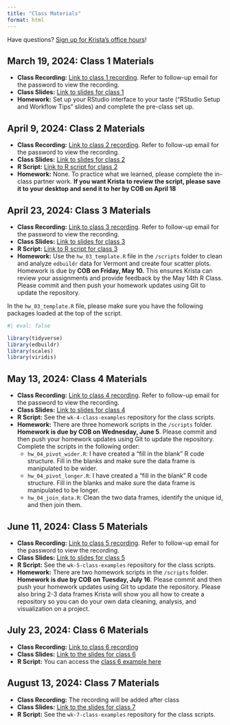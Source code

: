 ```yaml
---
title: "Class Materials"
format: html
---
```


Have questions? [Sign up for Krista's office hours](https://calendar.app.google/aYywwCLgS8XwKK7H9)!

## March 19, 2024: Class 1 Materials

-   **Class Recording:** [Link to class 1 recording](https://vimeo.com/925123310). Refer to follow-up email for the password to view the recording.
-   **Class Slides:** [Link to slides for class 1](https://bellwetherorg.github.io/quant_plc_rclass/slides/class_1/class_1.html)
-   **Homework:** Set up your RStudio interface to your taste ("RStudio Setup and Workflow Tips" slides) and complete the pre-class set up.

## April 9, 2024: Class 2 Materials

-   **Class Recording:** [Link to class 2 recording](https://vimeo.com/932587660?share=copy). Refer to follow-up email for the password to view the recording.
-   **Class Slides:** [Link to slides for class 2](https://bellwetherorg.github.io/quant_plc_rclass/slides/class_2/class_2.html)
-   **R Script:** [Link to R script for class 2](https://gist.github.com/kkaput23/bbe57b6121901b98644639d8f1528e3d)
-   **Homework:** None. To practice what we learned, please complete the in-class partner work. **If you want Krista to review the script, please save it to your desktop and send it to her by COB on April 18**

## April 23, 2024: Class 3 Materials

-   **Class Recording:** [Link to class 3 recording](https://vimeo.com/938285934?share=copy). Refer to follow-up email for the password to view the recording.
-   **Class Slides:** [Link to slides for class 3](https://bellwetherorg.github.io/quant_plc_rclass/slides/class_3/class_3.html)
-   **R Script:** [Link to R script for class 3](https://gist.github.com/kkaput23/9ada2aa32f017eba94ccaa02c0207717)
-   **Homework:** Use the `hw_03_template.R` file in the `/scripts` folder to clean and analyze `edbuildr` data for Vermont and create four scatter plots. Homework is due by **COB on Friday, May 10.** This ensures Krista can review your assignments and provide feedback by the May 14th R Class. Please commit and then push your homework updates using Git to update the repository.

In the `hw_03_template.R` file, please make sure you have the following packages loaded at the top of the script.

```r
#| eval: false

library(tidyverse)
library(edbuildr)
library(scales)
library(viridis)
```

## May 13, 2024: Class 4 Materials

-   **Class Recording:** [Link to class 4 recording](https://vimeo.com/946282723?share=copy). Refer to follow-up email for the password to view the recording.
-   **Class Slides:** [Link to slides for class 4](https://bellwetherorg.github.io/quant_plc_rclass/slides/class_4/class_4.html)
-   **R Script:** See the `wk-4-class-examples` repository for the class scripts.
-   **Homework:** There are three homework scripts in the `/scripts` folder. **Homework is due by COB on Wednesday, June 5**. Please commit and then push your homework updates using Git to update the repository. Complete the scripts in the following order:
    -   `hw_04_pivot_wider.R`: I have created a "fill in the blank" R code structure. Fill in the blanks and make sure the data frame is manipulated to be wider.
    -   `hw_04_pivot_longer.R`: I have created a "fill in the blank" R code structure. Fill in the blanks and make sure the data frame is manipulated to be longer.
    -   `hw_04_join_data.R`: Clean the two data frames, identify the unique id, and then join them.
    
## June 11, 2024: Class 5 Materials 

-   **Class Recording:** [Link to class 5 recording](https://vimeo.com/957240586?share=copy). Refer to follow-up email for the password to view the recording.
-   **Class Slides:** [Link to slides for class 5](https://bellwetherorg.github.io/quant_plc_rclass/slides/class_5/class_5.html)
-   **R Script:** See the `wk-5-class-examples` repository for the class scripts.
-   **Homework:** There are two homework scripts in the `/scripts` folder. **Homework is due by COB on Tuesday, July 16**. Please commit and then push your homework updates using Git to update the repository. Please also bring 2-3 data frames Krista will show you all how to create a repository so you can do your own data cleaning, analysis, and visualization on a project.

## July 23, 2024: Class 6 Materials 

- **Class Recording:** [Link to class 6 recording](https://vimeo.com/manage/videos/989097088)
- **Class Slides:** [Link to the slides for class 6](https://bellwetherorg.github.io/quant_plc_rclass/slides/class_6/class_6.html)
- **R Script:** You can access the [class 6 example here](https://gist.github.com/kkaput23/eab650cf1c86e2e3d403d74b9a71caf8)


## August 13, 2024: Class 7 Materials 

- **Class Recording:** The recording will be added after class
- **Class Slides:** [Link to the slides for class 7](https://bellwetherorg.github.io/quant_plc_rclass/slides/class_7/class_7.html)
- **R Script:** See the `wk-7-class-examples` repository for the class scripts.
    
